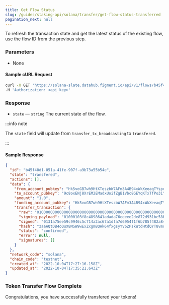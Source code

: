 ```yaml
---
title: Get Flow Status
slug: /guides/staking-api/solana/transfer/get-flow-status-transferred
pagination_next: null
---
```


To refresh the transaction state and get the latest status of the existing flow, use the flow ID from the previous step.

### Parameters

- None

#### Sample cURL Request

```bash
curl -X GET 'https://solana-slate.datahub.figment.io/api/v1/flows/b45f40d1-051a-41fe-907f-a9b73a55b54e' \
-H 'Authorization: <api_key>'
```

### Response

- `state` &mdash; `string` The current state of the flow.

:::info note

The `state` field will update from `transfer_tx_broadcasting` to `transfered`.

:::

#### Sample Response

```json {3}
{
  "id": "b45f40d1-051a-41fe-907f-a9b73a55b54e",
  "state": "transfered",
  "actions": [],
  "data": {
    "from_account_pubkey": "Hk5voGB7wh9HtXTeszbW7AFm3A4B94xWkXeeaqTYspqy",
    "to_account_pubkey": "9c8oxENj8XrEM2EMadxUoifZgB1Vbc8GEYqKTxTfPo3i",
    "amount": "1.0",
    "funding_account_pubkey": "Hk5voGB7wh9HtXTeszbW7AFm3A4B94xWkXeeaqTYspqy",
    "transfer_transaction": {
      "raw": "010000000000000000000000000000000000000000000000000000000000000000000000000000000000000000000000000000000000000000000000000000000001000103f8c4898641adada76eeeee2de872d931bc58bfb2ce5b79734e32808cc501a5347fdda76b682402ecb38e705b77d7eee793c587b6294a461c14ad89e7e161ade50000000000000000000000000000000000000000000000000000000000000000ecf65dc056903c93ef0555d52d65d355390c99d9e57176f8cdc859a87f0dfaf401020200010c0200000000ca9a3b00000000",
      "signing_payload": "01000103f8c4898641adada76eeeee2de872d931bc58bfb2ce5b79734e32808cc501a5347fdda76b682402ecb38e705b77d7eee793c587b6294a461c14ad89e7e161ade50000000000000000000000000000000000000000000000000000000000000000ecf65dc056903c93ef0555d52d65d355390c99d9e57176f8cdc859a87f0dfaf401020200010c0200000000ca9a3b00000000",
      "signed": "0131a75ee59c9946c5c714a2ac67a1dfa7d6954f1f6b785f482a84215270ccc8428b112c6e0532f995d08338d6eb546b785f409a8ba9c289e378db3749e88c440601000103f8c4898641adada76eeeee2de872d931bc58bfb2ce5b79734e32808cc501a5347fdda76b682402ecb38e705b77d7eee793c587b6294a461c14ad89e7e161ade50000000000000000000000000000000000000000000000000000000000000000ecf65dc056903c93ef0555d52d65d355390c99d9e57176f8cdc859a87f0dfaf401020200010c0200000000ca9a3b00000000",
      "hash": "zaaAQtDB4oQuX8MSW9wExZxgm8QAk64fxgsyYV6ZPskWtdHtdQYT8vmuwKdqRyoVfecm8EsAC4XQ3eczjXbzX17",
      "status": "confirmed",
      "error": null,
      "signatures": []
    }
  },
  "network_code": "solana",
  "chain_code": "testnet",
  "created_at": "2022-10-04T17:27:16.158Z",
  "updated_at": "2022-10-04T17:35:21.643Z"
}
```

### Token Transfer Flow Complete

Congratulations, you have successfully transfered your tokens!
